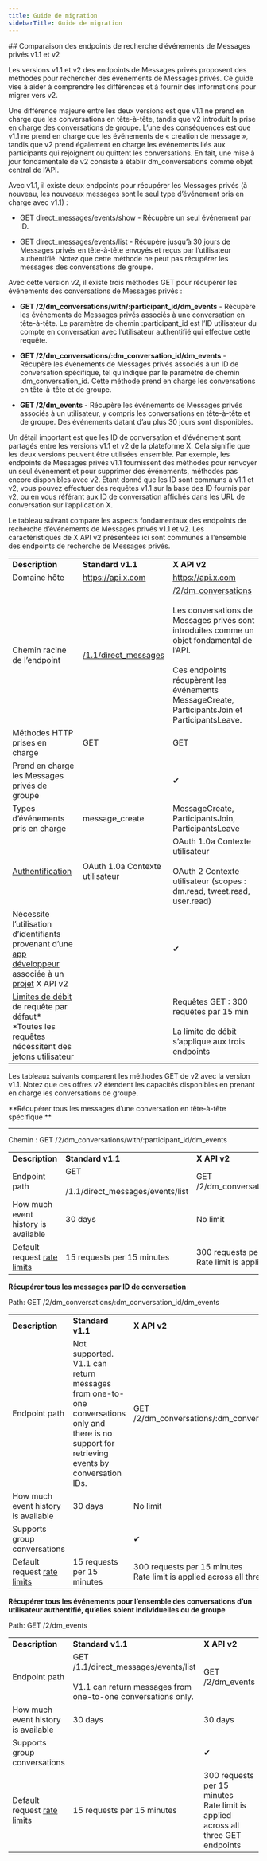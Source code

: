 ```yaml
---
title: Guide de migration
sidebarTitle: Guide de migration
---
```



<div id="comparing-v11-and-v2-direct-message-event-lookup-endpoints">
  ## Comparaison des endpoints de recherche d’événements de Messages privés v1.1 et v2
</div>

Les versions v1.1 et v2 des endpoints de Messages privés proposent des méthodes pour rechercher des événements de Messages privés. Ce guide vise à aider à comprendre les différences et à fournir des informations pour migrer vers v2. 

Une différence majeure entre les deux versions est que v1.1 ne prend en charge que les conversations en tête-à-tête, tandis que v2 introduit la prise en charge des conversations de groupe. L’une des conséquences est que v1.1 ne prend en charge que les événements de « création de message », tandis que v2 prend également en charge les événements liés aux participants qui rejoignent ou quittent les conversations. En fait, une mise à jour fondamentale de v2 consiste à établir dm_conversations comme objet central de l’API.   

Avec v1.1, il existe deux endpoints pour récupérer les Messages privés (à nouveau, les nouveaux messages sont le seul type d’événement pris en charge avec v1.1) :

* GET direct_messages/events/show - Récupère un seul événement par ID. 

* GET direct_messages/events/list - Récupère jusqu’à 30 jours de Messages privés en tête-à-tête envoyés et reçus par l’utilisateur authentifié. Notez que cette méthode ne peut pas récupérer les messages des conversations de groupe. 

Avec cette version v2, il existe trois méthodes GET pour récupérer les événements des conversations de Messages privés : 

* **GET /2/dm_conversations/with/:participant_id/dm_events** - Récupère les événements de Messages privés associés à une conversation en tête-à-tête. Le paramètre de chemin :participant_id est l’ID utilisateur du compte en conversation avec l’utilisateur authentifié qui effectue cette requête. 

* **GET /2/dm_conversations/:dm_conversation_id/dm_events** - Récupère les événements de Messages privés associés à un ID de conversation spécifique, tel qu’indiqué par le paramètre de chemin :dm_conversation_id. Cette méthode prend en charge les conversations en tête-à-tête et de groupe. 

* **GET /2/dm_events** - Récupère les événements de Messages privés associés à un utilisateur, y compris les conversations en tête-à-tête et de groupe. Des événements datant d’au plus 30 jours sont disponibles.  

Un détail important est que les ID de conversation et d’événement sont partagés entre les versions v1.1 et v2 de la plateforme X. Cela signifie que les deux versions peuvent être utilisées ensemble. Par exemple, les endpoints de Messages privés v1.1 fournissent des méthodes pour renvoyer un seul événement et pour supprimer des événements, méthodes pas encore disponibles avec v2. Étant donné que les ID sont communs à v1.1 et v2, vous pouvez effectuer des requêtes v1.1 sur la base des ID fournis par v2, ou en vous référant aux ID de conversation affichés dans les URL de conversation sur l’application X.

Le tableau suivant compare les aspects fondamentaux des endpoints de recherche d’événements de Messages privés v1.1 et v2. Les caractéristiques de X API v2 présentées ici sont communes à l’ensemble des endpoints de recherche de Messages privés.

|     |     |     |
| :--- | :--- | :--- |
| **Description** | **Standard v1.1** | **X API v2** |
| Domaine hôte | https://api.x.com | https://api.x.com |
| Chemin racine de l’endpoint | [/1.1/direct_messages](https://api.x.com/1.1/direct_messages) | [/2/dm_conversations](https://api.x.com/2/users/:id/dm_conversations)<br /><br />Les conversations de Messages privés sont introduites comme un objet fondamental de l’API.   <br /><br />Ces endpoints récupèrent les événements MessageCreate, ParticipantsJoin et ParticipantsLeave. |
| Méthodes HTTP prises en charge | GET | GET |
| Prend en charge les Messages privés de groupe |     | ✔   |
| Types d’événements pris en charge | message_create | MessageCreate, ParticipantsJoin, ParticipantsLeave |
| [Authentification](/fr/resources/fundamentals/authentication) | OAuth 1.0a Contexte utilisateur | OAuth 1.0a Contexte utilisateur<br /><br />OAuth 2 Contexte utilisateur (scopes : dm.read, tweet.read, user.read) |
| Nécessite l’utilisation d’identifiants provenant d’une [app développeur](/fr/resources/fundamentals/authentication) associée à un [projet](/fr/resources/fundamentals/projects) X API v2 |     | ✔   |
| [Limites de débit](/fr/x-api/fundamentals/rate-limits) de requête par défaut*  <br />*Toutes les requêtes nécessitent des jetons utilisateur |     | Requêtes GET : 300 requêtes par 15 min<br /><br />La limite de débit s’applique aux trois endpoints |

Les tableaux suivants comparent les méthodes GET de v2 avec la version v1.1. Notez que ces offres v2 étendent les capacités disponibles en prenant en charge les conversations de groupe. 

**Récupérer tous les messages d’une conversation en tête-à-tête spécifique **

***

Chemin : GET /2/dm_conversations/with/:participant_id/dm_events

|     |     |     |
| :--- | :--- | :--- |
| **Description** | **Standard v1.1** | **X API v2** |
| Endpoint path | GET <br /><br />/1.1/direct_messages/events/list | GET /2/dm_conversations/with/:participant_id/dm_events |
| How much event history is available | 30 days | No limit |
| Default request [rate limits](/fr/x-api/fundamentals/rate-limits) | 15 requests per 15 minutes | 300 requests per 15 minutes  <br />Rate limit is applied across all three GET endpoints |

**Récupérer tous les messages par ID de conversation**

Path: GET /2/dm_conversations/:dm_conversation_id/dm_events

|     |     |     |
| :--- | :--- | :--- |
| **Description** | **Standard v1.1** | **X API v2** |
| Endpoint path | Not supported. V1.1 can return messages from one-to-one conversations only and there is no support for retrieving events by conversation IDs. | GET /2/dm_conversations/:dm_conversation_id/dm_events |
| How much event history is available | 30 days | No limit |
| Supports group conversations |     | ✔   |
| Default request [rate limits](/fr/x-api/fundamentals/rate-limits) | 15 requests per 15 minutes | 300 requests per 15 minutes  <br />Rate limit is applied across all three GET endpoints |

**Récupérer tous les événements pour l’ensemble des conversations d’un utilisateur authentifié, qu’elles soient individuelles ou de groupe**

Path: GET /2/dm_events

|     |     |     |
| :--- | :--- | :--- |
| **Description** | **Standard v1.1** | **X API v2** |
| Endpoint path | GET /1.1/direct_messages/events/list  <br />  <br />V1.1 can return messages from one-to-one conversations only. | GET /2/dm_events |
| How much event history is available | 30 days | 30 days |
| Supports group conversations |     | ✔   |
| Default request [rate limits](/fr/x-api/fundamentals/rate-limits) | 15 requests per 15 minutes | 300 requests per 15 minutes  <br />Rate limit is applied across all three GET endpoints |